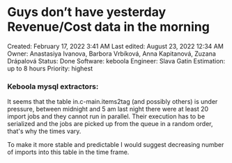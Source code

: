 # Guys don’t have yesterday Revenue/Cost data in the morning

Created: February 17, 2022 3:41 AM
Last edited: August 23, 2022 12:34 AM
Owner: Anastasiya Ivanova, Barbora Vrbíková, Anna Kapitanová, Zuzana Drápalová
Status: Done
Software: keboola
Engineer: Slava Gatin
Estimation: up to 8 hours
Priority: highest

### Keboola mysql extractors:

It seems that the table in.c-main.items2tag (and possibly others) is under pressure, between midnight and 5 am last night there were at least 20 import jobs and they cannot run in parallel. Their execution has to be serialized and the jobs are picked up from the queue in a random order, that's why the times vary.

To make it more stable and predictable I would suggest decreasing number of imports into this table in the time frame.

###